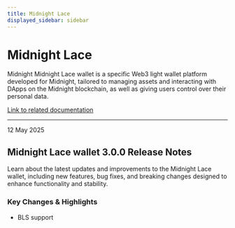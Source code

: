 ```yaml
---
title: Midnight Lace
displayed_sidebar: sidebar
---
```


# Midnight Lace

Midnight Midnight Lace wallet is a specific Web3 light wallet platform developed for Midnight, tailored to managing assets and interacting with DApps on the Midnight blockchain, as well as giving users control over their personal data.

[Link to related documentation](https://www.lace.io/)

---

<div 
  style={{
    marginTop: '0',
    fontSize: '1rem',
    fontWeight: 'normal',
    marginBottom: '0.5rem'
  }}
>
  12 May 2025
</div>

## Midnight Lace wallet 3.0.0 Release Notes

Learn about the latest updates and improvements to the Midnight Lace wallet, including new features, bug fixes, and breaking changes designed to enhance functionality and stability.


### Key Changes & Highlights

* BLS support